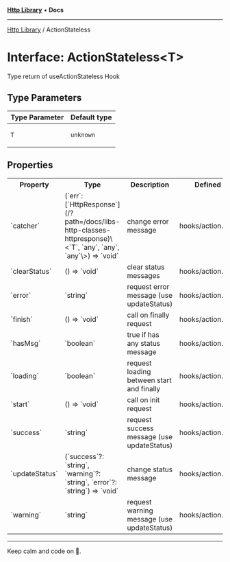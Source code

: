 
<Meta title="Libs/Http/interfaces/ActionStateless" />



[**Http Library**](/?path=/docs/libs-http-overview--page) • **Docs**

***

[Http Library](/?path=/docs/libs-http-overview--page) / ActionStateless

# Interface: ActionStateless\<T\>

Type return of useActionStateless Hook

## Type Parameters

<table>
<thead>
<tr>
<th>Type Parameter</th>
<th>Default type</th>
</tr>
</thead>
<tbody>
<tr>
<td>

`T`

</td>
<td>

`unknown`

</td>
</tr>
</tbody>
</table>

## Properties

<table>
<tr><th>Property</th><th>Type</th><th>Description</th><th>Defined in</th></tr>
<tr></tr>
<tr><td>`catcher`</td><td>(`err`: [`HttpResponse`](/?path=/docs/libs-http-classes-httpresponse)\<`T`, `any`, `any`, `any`\>) => `void`</td><td>change error message</td><td>hooks/action.ts:271</td></tr>
<tr><td>`clearStatus`</td><td>() => `void`</td><td>clear status messages</td><td>hooks/action.ts:273</td></tr>
<tr><td>`error`</td><td>`string`</td><td>request error message (use updateStatus)</td><td>hooks/action.ts:259</td></tr>
<tr><td>`finish`</td><td>() => `void`</td><td>call on finally request</td><td>hooks/action.ts:269</td></tr>
<tr><td>`hasMsg`</td><td>`boolean`</td><td>true if has any status message</td><td>hooks/action.ts:263</td></tr>
<tr><td>`loading`</td><td>`boolean`</td><td>request loading between start and finally</td><td>hooks/action.ts:261</td></tr>
<tr><td>`start`</td><td>() => `void`</td><td>call on init request</td><td>hooks/action.ts:267</td></tr>
<tr><td>`success`</td><td>`string`</td><td>request success message (use updateStatus)</td><td>hooks/action.ts:255</td></tr>
<tr><td>`updateStatus`</td><td>(`success`?: `string`, `warning`?: `string`, `error`?: `string`) => `void`</td><td>change status message</td><td>hooks/action.ts:265</td></tr>
<tr><td>`warning`</td><td>`string`</td><td>request warning message (use updateStatus)</td><td>hooks/action.ts:257</td></tr>
</table>


***

Keep calm and code on 🤘.